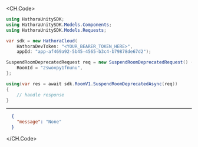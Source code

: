 
<CH.Code>
```csharp SuspendRoomDeprecated.cs
using HathoraUnitySDK;
using HathoraUnitySDK.Models.Components;
using HathoraUnitySDK.Models.Requests;

var sdk = new HathoraCloud(
    HathoraDevToken: "<YOUR_BEARER_TOKEN_HERE>",
    appId: "app-af469a92-5b45-4565-b3c4-b79878de67d2");

SuspendRoomDeprecatedRequest req = new SuspendRoomDeprecatedRequest() {
    RoomId = "2swovpy1fnunu",
};

using(var res = await sdk.RoomV1.SuspendRoomDeprecatedAsync(req))
{
    // handle response
}
```
---

```json Example Response
  {
    "message": "None"
  }
```
</CH.Code>
